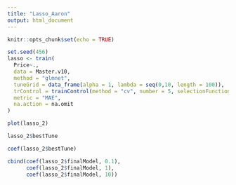 ```yaml
---
title: "Lasso_Aaron"
output: html_document
---
```


```r
knitr::opts_chunk$set(echo = TRUE)
```


```r
set.seed(456)
lasso <- train(
  Price~.,
  data = Master.v10,
  method = "glmnet",
  tuneGrid = data_frame(alpha = 1, lambda = seq(0,10, length = 100)),
  trControl = trainControl(method = "cv", number = 5, selectionFunction = best),
  metric = "MAE",
  na.action = na.omit
)

plot(lasso_2)
```

```r
lasso_2$bestTune
```
```r
coef(lasso_2$bestTune)
```

```r
cbind(coef(lasso_2$finalModel, 0.1),
      coef(lasso_2$finalModel, 1),
      coef(lasso_2$finalModel, 10))
```
